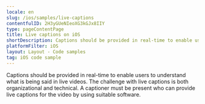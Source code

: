 ```yaml
---
locale: en
slug: /ios/samples/live-captions
contentfulID: 2H3yGUeNIeoXG3kGJx8IIY
type: pageContentPage
title: Live captions on iOS
shortDescription: Captions should be provided in real-time to enable users to understand what is being said in live videos.
platformFilter: iOS
layout: Layout - Code samples
tag: iOS code sample
---
```


Captions should be provided in real-time to enable users to understand what is being said in live videos. The challenge with live captions is both organizational and technical. A captioner must be present who can provide live captions for the video by using suitable software.

<CodeSample id="media-captions-live" locale="en" platform="ios"/>